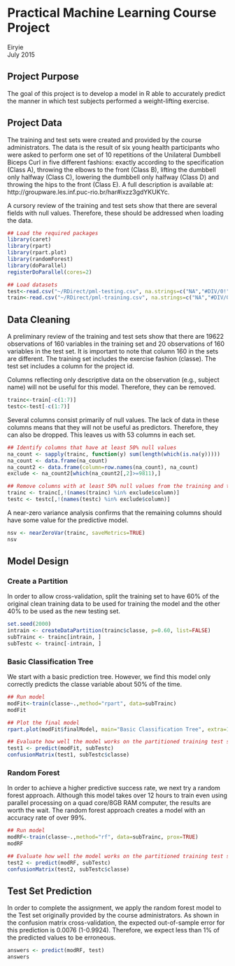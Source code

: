 # Practical Machine Learning Course Project
Eiryie  
July 2015

## Project Purpose
The goal of this project is to develop a model in R able to accurately predict the manner in which test subjects performed a weight-lifting exercise. 

## Project Data
The training and test sets were created and provided by the course administrators.  The data is the result of six young health participants who were asked to perform one set of 10 repetitions of the Unilateral Dumbbell Biceps Curl in five different fashions: exactly according to the specification (Class A), throwing the elbows to the front (Class B), lifting the dumbbell only halfway (Class C), lowering the dumbbell only halfway (Class D) and throwing the hips to the front (Class E). A full description is available at: http://groupware.les.inf.puc-rio.br/har#ixzz3gdYKUKYc.  

A cursory review of the training and test sets show that there are several fields with null values. Therefore, these should be addressed when loading the data.  
```r
## Load the required packages
library(caret)
library(rpart)
library(rpart.plot)
library(randomForest)
library(doParallel)
registerDoParallel(cores=2)

## Load datasets
test<-read.csv("~/RDirect/pml-testing.csv", na.strings=c("NA","#DIV/0!", ""),header=TRUE)
train<-read.csv("~/RDirect/pml-training.csv", na.strings=c("NA","#DIV/0!", ""),header=TRUE)
```

## Data Cleaning
A preliminary review of the training and test sets show that there are 19622 observations of 160 variables in the training set and 20 observations of 160 variables in the test set.  It is important to note that column 160 in the sets are different. The training set includes the exercise fashion (classe).  The test set includes a column for the project id.  

Columns reflecting only descriptive data on the observation (e.g., subject name) will not be useful for this model.  Therefore, they can be removed.
```r
trainc<-train[-c(1:7)]
testc<-test[-c(1:7)]
```

Several columns consist primarily of null values. The lack of data in these columns means that they will not be useful as predictors. Therefore, they can also be dropped. This leaves us with 53 columns in each set.
```r
## Identify columns that have at least 50% null values
na_count <- sapply(trainc, function(y) sum(length(which(is.na(y)))))
na_count <- data.frame(na_count)
na_count2 <- data.frame(column=row.names(na_count), na_count)
exclude <- na_count2[which(na_count2[,2]>=9811),]

## Remove columns with at least 50% null values from the training and test sets
trainc <- trainc[,!(names(trainc) %in% exclude$column)]
testc <- testc[,!(names(testc) %in% exclude$column)]
```

A near-zero variance analysis confirms that the remaining columns should have some value for the predictive model.
```r
nsv <- nearZeroVar(trainc, saveMetrics=TRUE)
nsv
```

## Model Design
### Create a Partition
In order to allow cross-validation, split the training set to have 60% of the original clean training data to be used for training the model and the other 40% to be used as the new testing set.
```r
set.seed(2000)
intrain <- createDataPartition(trainc$classe, p=0.60, list=FALSE)
subTrainc <- trainc[intrain, ] 
subTestc <- trainc[-intrain, ]
```

### Basic Classification Tree
We start with a basic prediction tree. However, we find this model only correctly predicts the classe variable about 50% of the time.
```r
## Run model
modFit<-train(classe~.,method="rpart", data=subTrainc)
modFit

## Plot the final model
rpart.plot(modFit$finalModel, main="Basic Classification Tree", extra=102)

## Evaluate how well the model works on the partitioned training test set
test1 <- predict(modFit, subTestc)
confusionMatrix(test1, subTestc$classe)
```

### Random Forest
In order to achieve a higher predictive success rate, we next try a random forest approach. Although this model takes over 12 hours to train even using parallel processing on a quad core/8GB RAM computer, the results are worth the wait. The random forest approach creates a model with an accuracy rate of over 99%.  
```r
## Run model
modRF<-train(classe~.,method="rf", data=subTrainc, prox=TRUE)
modRF

## Evaluate how well the model works on the partitioned training test set  
test2 <- predict(modRF, subTestc)
confusionMatrix(test2, subTestc$classe)
```

## Test Set Prediction
In order to complete the assignment, we apply the random forest model to the Test set originally provided by the course administrators. As shown in the confusion matrix cross-validation, the expected out-of-sample error for this prediction is 0.0076 (1-0.9924). Therefore, we expect less than 1% of the predicted values to be erroneous.
```r
answers <- predict(modRF, test)
answers
```
